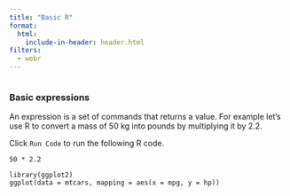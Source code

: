 ```yaml
---
title: "Basic R"
format:
  html:
    include-in-header: header.html
filters:
  - webr
---
```


<html>
<script type="module">

//import('https://webr.r-wasm.org/latest/webr.mjs').then(
//    async ({ WebR }) => {
//        globalThis.webR = new WebR({
//            SW_URL: "https://bluegreen-labs.github.io/R_book_template/"
//        });
//        await globalThis.webR.init();
//        globalThis.webRCodeShelter = await new globalThis.webR.Shelter();
//        await globalThis.webR.installPackages(['ggplot2'])
//  }
//);

import { WebR } from 'https://webr.r-wasm.org/latest/webr.mjs';  
//globalThis.webR = new WebR({
//            SW_URL: "https://bluegreen-labs.github.io/R_book_template/"
//});
globalThis.webR = new WebR();
await globalThis.webR.init(); 
globalThis.webRCodeShelter = await new globalThis.webR.Shelter();
await globalThis.webR.installPackages(['ggplot2'])

</script>
</html>

```r
```

### Basic expressions

An expression is a set of commands that returns a value. For example let's use R to convert a mass of 50 kg into pounds by multiplying it by 2.2.

Click `Run Code` to run the following R code.

```webr
50 * 2.2
```


```webr
library(ggplot2)
ggplot(data = mtcars, mapping = aes(x = mpg, y = hp))
```
